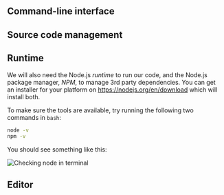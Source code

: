 
## Command-line interface

<CliSetup />

## Source code management

<GitSetup />

## Runtime

We will also need the Node.js _runtime_ to run our code, and the Node.js package manager, _NPM_,
to manage 3rd party dependencies. You can get an installer for your platform on https://nodejs.org/en/download
which will install both.

To make sure the tools are available, try running the following two commands in `bash`:

```bash
node -v
npm -v
```

You should see something like this:

![Checking node in terminal](node.webp)

## Editor

<VSCodeSetup />
